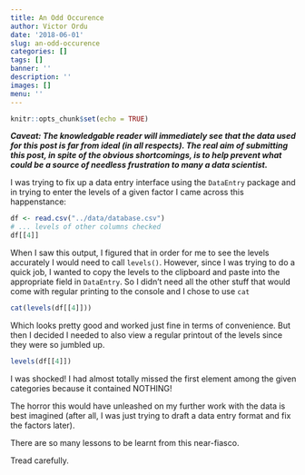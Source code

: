 ```yaml
---
title: An Odd Occurence
author: Victor Ordu
date: '2018-06-01'
slug: an-odd-occurence
categories: []
tags: []
banner: ''
description: ''
images: []
menu: ''
---
```



```r
knitr::opts_chunk$set(echo = TRUE)
```
_**Caveat: The knowledgable reader will immediately see that the data used for this post is far from ideal (in all respects). The real aim of submitting this post, in spite of the obvious shortcomings, is to help prevent what could be a source of needless frustration to many a data scientist.**_

I was trying to fix up a data entry interface using the `DataEntry` package and in trying to enter the levels of a given factor I came across this happenstance:

```r
df <- read.csv("../data/database.csv")
# ... levels of other columns checked
df[[4]]
``` 

When I saw this output, I figured that in order for me to see the levels accurately I would need to call `levels()`. However, since I was trying to do a quick job, I wanted to copy the levels to the clipboard and paste into the appropriate field in `DataEntry`. So I didn't need all the other stuff that would come with regular printing to the console and I chose to use `cat`
```r
cat(levels(df[[4]]))
```

Which looks pretty good and worked just fine in terms of convenience. But then I decided I needed to also view a regular printout of the levels since they were so jumbled up.

```r
levels(df[[4]])
```

I was shocked! I had almost totally missed the first element among the given categories because it contained NOTHING!

The horror this would have unleashed on my further work with the data is best imagined (after all, I was just trying to draft a data entry format and fix the factors later).

There are so many lessons to be learnt from this near-fiasco.

Tread carefully.